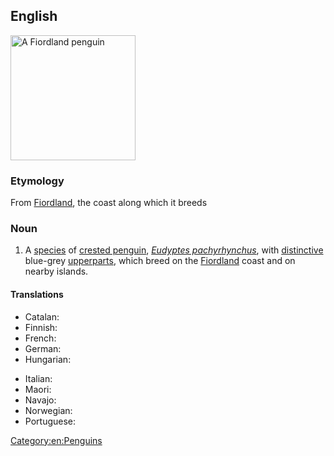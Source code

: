 ==English==
{{wikipedia}}
[[Image:Fiordland penguin (Mattern).jpg|200px|right|thumb|A Fiordland penguin]]
{{wikispecies|Eudyptes pachyrhynchus}}

===Etymology===
From [[w:Fiordland|Fiordland]], the coast along which it breeds

===Noun===
{{en-noun}}

# A [[species]] of [[crested penguin]], ''[[Eudyptes pachyrhynchus]]'', with [[distinctive]] blue-grey [[upperparts]], which breed on the [[Fiordland]] coast and on nearby islands.

====Translations====
{{trans-top|Penguin}}
* Catalan: {{t|ca|pingüí de Fiordland|m}}
* Finnish: {{t+|fi|vuonopingviini}}
* French: {{t+|fr|gorfou du Fiordland|m}}
* German: {{t+|de|Dickschnabelpinguin|m}}
* Hungarian: {{t|hu|fjordlandi pingvin}}
{{trans-mid}}
* Italian: {{t|it|pinguino del Fiordland|m}}
* Maori: {{t|mi|pokotiwha}}
* Navajo: {{t|nv|Łeesdísí Bikéyahdę́ę́ʼ tsídii naʼałkʼaiʼí}}
* Norwegian: {{t|no|skogpingvin}}
* Portuguese: {{t|pt|pinguim de Fiordland}}
{{trans-bottom}}
[[Category:en:Penguins]]